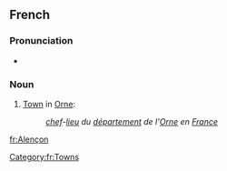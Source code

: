 ==French==
{{wikipedia|lang=fr}}

===Pronunciation===
* {{audio|Fr-Paris--Alençon.ogg|Audio (Paris)}}

===Noun===
{{infl|fr|proper noun}}

#[[town|Town]] in [[Orne]]:
#:''[[chef]]-[[lieu]] du [[département]] de l'[[Orne]] en [[France]]''

[[Category:fr:Towns]]

[[fr:Alençon]]